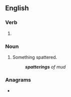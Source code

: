 ==English==

===Verb===
{{head|en|present participle}}

# {{present participle of|spatter|lang=en|nocat=1}}

===Noun===
{{en-noun}}

# Something spattered.
#: '''''spatterings''' of mud''

===Anagrams===
* {{anagrams|en|patterings}}
